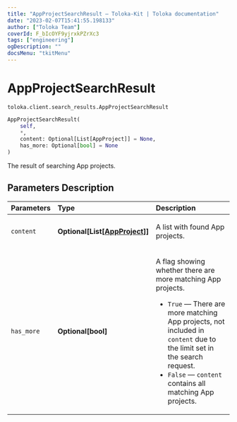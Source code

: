 ```yaml
---
title: "AppProjectSearchResult — Toloka-Kit | Toloka documentation"
date: "2023-02-07T15:41:55.198133"
author: ["Toloka Team"]
coverId: F_bIcOYF9yjrxkPZrXc3
tags: ["engineering"]
ogDescription: ""
docsMenu: "tkitMenu"
---
```


# AppProjectSearchResult
`toloka.client.search_results.AppProjectSearchResult`

```python
AppProjectSearchResult(
    self,
    *,
    content: Optional[List[AppProject]] = None,
    has_more: Optional[bool] = None
)
```

The result of searching App projects.

## Parameters Description

| Parameters | Type | Description |
| :----------| :----| :-----------|
`content`|**Optional\[List\[[AppProject](/docs/toloka-kit/reference/toloka.client.app.AppProject)\]\]**|<p>A list with found App projects.</p>
`has_more`|**Optional\[bool\]**|<p>A flag showing whether there are more matching App projects.</p> <ul> <li>`True` — There are more matching App projects, not included in `content` due to the limit set in the search request.</li> <li>`False` — `content` contains all matching App projects.</li> </ul>
